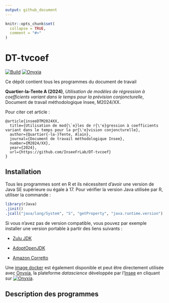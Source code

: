 ```yaml
---
output: github_document
---
```


<!-- README.md is generated from README.Rmd. Please edit that file -->

```r
knitr::opts_chunk$set(
  collapse = TRUE,
  comment = "#>"
)
```

# DT-tvcoef

[![Build](https://github.com/AQLT/dt-tvcoef/workflows/Dockerize/badge.svg)](https://hub.docker.com/repository/docker/aqlt/dt-tvcoef)
[![Onyxia](https://img.shields.io/badge/Launch-Datalab-orange?logo=R)](https://datalab.sspcloud.fr/launcher/ide/rstudio?autoLaunch=false&service.image.custom.enabled=true&service.image.pullPolicy=%C2%ABAlways%C2%BB&service.image.custom.version=%C2%ABaqlt%2Fdt-tvcoef%3Alatest%C2%BB)

Ce dépôt contient tous les programmes du document de travail 

**Quartier-la-Tente A (2024)**, *Utilisation de modèles de régression à coefficients variant dans le temps pour la prévision conjoncturelle*, Document de travail méthodologique Insee, M2024/XX.


Pour citer cet article :

```
@article{inseeDTM2024XX,
  title={Utilisation de mod{\`e}les de r{\'e}gression à coefficients variant dans le temps pour la pr{\'e}vision conjoncturelle},
  author={Quartier{-la-}Tente, Alain},
  journal={Document de travail méthodologique Insee},
  number={M2024/XX},
  year={2024},
  url={https://github.com/InseeFrLab/DT-tvcoef}
}
```

## Installation

Tous les programmes sont en R et ils nécessitent d'avoir une version de Java SE supérieure ou égale à 17.
Pour vérifier la version Java utilisée par R, utiliser la commande :

```r
library(rJava)
.jinit()
.jcall("java/lang/System", "S", "getProperty", "java.runtime.version")
```

Si vous n'avez pas de version compatible, vous pouvez par exemple installer une version portable à partir des liens suivants :

- [Zulu JDK](https://www.azul.com/downloads/#zulu)

- [AdoptOpenJDK](https://adoptopenjdk.net/)

- [Amazon Corretto](https://aws.amazon.com/corretto/)

Une [image docker](https://hub.docker.com/repository/docker/aqlt/dt-tvcoef) est également disponible et peut être directement utilisée  avec [Onyxia](https://github.com/InseeFrLab/onyxia-web), la plateforme *datascience* développée par l'[Insee](https://www.insee.fr/fr/accueil) en cliquant sur [![Onyxia](https://img.shields.io/badge/Launch-Datalab-orange?logo=R)](https://datalab.sspcloud.fr/launcher/ide/rstudio?autoLaunch=false&service.image.custom.enabled=true&service.image.pullPolicy=%C2%ABAlways%C2%BB&service.image.custom.version=%C2%ABaqlt%2Fdt-tvcoef%3Alatest%C2%BB).

## Description des programmes